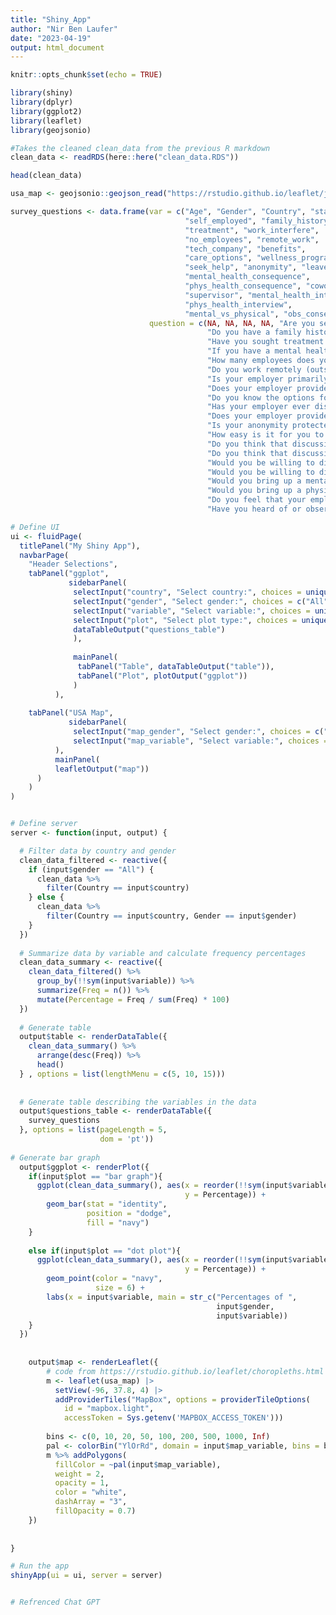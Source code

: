 ```yaml
---
title: "Shiny_App"
author: "Nir Ben Laufer"
date: "2023-04-19"
output: html_document
---
```


```r

knitr::opts_chunk$set(echo = TRUE)

```


```r

library(shiny)
library(dplyr)
library(ggplot2)
library(leaflet)
library(geojsonio)

```



```r

#Takes the cleaned clean_data from the previous R markdown
clean_data <- readRDS(here::here("clean_data.RDS"))

head(clean_data)

usa_map <- geojsonio::geojson_read("https://rstudio.github.io/leaflet/json/us-states.geojson", what = "sp")

survey_questions <- data.frame(var = c("Age", "Gender", "Country", "state", 
                                       "self_employed", "family_history", 
                                       "treatment", "work_interfere", 
                                       "no_employees", "remote_work", 
                                       "tech_company", "benefits", 
                                       "care_options", "wellness_program", 
                                       "seek_help", "anonymity", "leave", 
                                       "mental_health_consequence", 
                                       "phys_health_consequence", "coworkers", 
                                       "supervisor", "mental_health_interview", 
                                       "phys_health_interview", 
                                       "mental_vs_physical", "obs_consequence"),
                               question = c(NA, NA, NA, NA, "Are you self-employed?", 
                                            "Do you have a family history of mental illness?", 
                                            "Have you sought treatment for a mental health condition?", 
                                            "If you have a mental health condition, do you feel that it interferes with your work?", 
                                            "How many employees does your company or organization have?", 
                                            "Do you work remotely (outside of an office) at least 50% of the time?", 
                                            "Is your employer primarily a tech company/organization?", 
                                            "Does your employer provide mental health benefits?", 
                                            "Do you know the options for mental health care your employer provides?", 
                                            "Has your employer ever discussed mental health as part of an employee wellness program?", 
                                            "Does your employer provide resources to learn more about mental health issues and how to seek help?", 
                                            "Is your anonymity protected if you choose to take advantage of mental health or substance abuse treatment resources?", 
                                            "How easy is it for you to take medical leave for a mental health condition?", 
                                            "Do you think that discussing a mental health issue with your employer would have negative consequences?", 
                                            "Do you think that discussing a physical health issue with your employer would have negative consequences?", 
                                            "Would you be willing to discuss a mental health issue with your coworkers?", 
                                            "Would you be willing to discuss a mental health issue with your direct supervisor(s)?", 
                                            "Would you bring up a mental health issue with a potential employer in an interview?", 
                                            "Would you bring up a physical health issue with a potential employer in an interview?", 
                                            "Do you feel that your employer takes mental health as seriously as physical health?", 
                                            "Have you heard of or observed negative consequences for coworkers with mental health conditions in your workplace?"))


```


```r

# Define UI
ui <- fluidPage(
  titlePanel("My Shiny App"),
  navbarPage(
    "Header Selections",
    tabPanel("ggplot",
             sidebarPanel(
              selectInput("country", "Select country:", choices = unique(clean_data$Country)),
              selectInput("gender", "Select gender:", choices = c("All", unique(clean_data$Gender))),
              selectInput("variable", "Select variable:", choices = unique(names(clean_data)[2:ncol(clean_data)])),
              selectInput("plot", "Select plot type:", choices = unique(c("dot plot", "bar graph"))),
              dataTableOutput("questions_table")
              ),
          
              mainPanel(
               tabPanel("Table", dataTableOutput("table")),
               tabPanel("Plot", plotOutput("ggplot"))
              )
          ),
      
    tabPanel("USA Map",
             sidebarPanel(
              selectInput("map_gender", "Select gender:", choices = c("All", unique(clean_data$Gender))),
              selectInput("map_variable", "Select variable:", choices = unique(names(clean_data)[2:ncol(clean_data)])),
          ),
          mainPanel(
          leafletOutput("map"))
      )       
    )
)


# Define server
server <- function(input, output) {

  # Filter data by country and gender
  clean_data_filtered <- reactive({
    if (input$gender == "All") {
      clean_data %>%
        filter(Country == input$country)
    } else {
      clean_data %>%
        filter(Country == input$country, Gender == input$gender)
    }
  })
  
  # Summarize data by variable and calculate frequency percentages
  clean_data_summary <- reactive({
    clean_data_filtered() %>%
      group_by(!!sym(input$variable)) %>%
      summarize(Freq = n()) %>%
      mutate(Percentage = Freq / sum(Freq) * 100)
  })
  
  # Generate table
  output$table <- renderDataTable({
    clean_data_summary() %>%
      arrange(desc(Freq)) %>%
      head()
  } , options = list(lengthMenu = c(5, 10, 15)))
  
  
  # Generate table describing the variables in the data
  output$questions_table <- renderDataTable({
    survey_questions
  }, options = list(pageLength = 5, 
                    dom = 'pt'))
  
# Generate bar graph
  output$ggplot <- renderPlot({
    if(input$plot == "bar graph"){
      ggplot(clean_data_summary(), aes(x = reorder(!!sym(input$variable), -Percentage), 
                                       y = Percentage)) +
        geom_bar(stat = "identity", 
                 position = "dodge",
                 fill = "navy")
    }
      
    else if(input$plot == "dot plot"){
      ggplot(clean_data_summary(), aes(x = reorder(!!sym(input$variable), -Percentage), 
                                       y = Percentage)) +
        geom_point(color = "navy",
                   size = 6) + 
        labs(x = input$variable, main = str_c("Percentages of ", 
                                              input$gender, 
                                              input$variable))
    }
  })
  
  
    output$map <- renderLeaflet({
        # code from https://rstudio.github.io/leaflet/choropleths.html
        m <- leaflet(usa_map) |> 
          setView(-96, 37.8, 4) |> 
          addProviderTiles("MapBox", options = providerTileOptions(
            id = "mapbox.light",
            accessToken = Sys.getenv('MAPBOX_ACCESS_TOKEN'))) 
        
        bins <- c(0, 10, 20, 50, 100, 200, 500, 1000, Inf)
        pal <- colorBin("YlOrRd", domain = input$map_variable, bins = bins)
        m %>% addPolygons(
          fillColor = ~pal(input$map_variable),
          weight = 2,
          opacity = 1,
          color = "white",
          dashArray = "3",
          fillOpacity = 0.7)
    })
  
  
}

# Run the app
shinyApp(ui = ui, server = server)


# Refrenced Chat GPT



```

